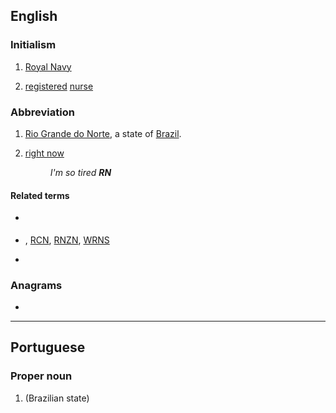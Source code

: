 {{also|rn|Rn}}
==English==

===Initialism===
{{rfc-header|Initialism}}
{{head|en|initialism}}

# {{lb|en|UK|military|nautical}} [[Royal Navy]]
# {{lb|en|medicine}} [[registered]] [[nurse]]

===Abbreviation===
{{rfc-header|Abbreviation}}
{{head|en|abbreviation}}

# [[Rio Grande do Norte]], a state of [[Brazil]].
# {{lb|en|internet|text messaging}} [[right now]]
#: ''I'm so tired '''RN'''''

====Related terms====
* {{sense|UK military}} {{l|en|RAF}}
* {{sense|UK military}} {{l|en|RAN}}, [[RCN]], [[RNZN]], [[WRNS]]
* {{sense|medecine}} {{l|en|LPN}}

===Anagrams===
* {{anagrams|en|NR|nr}}

----

==Portuguese==

===Proper noun===
{{pt-proper noun|m}}

# {{abbreviation of|Rio Grande do Norte|lang=pt|dot=}} (Brazilian state)